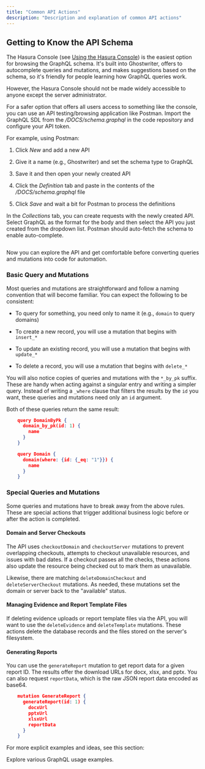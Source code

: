 ```yaml
---
title: "Common API Actions"
description: "Description and explanation of common API actions"
---
```


## Getting to Know the API Schema

The Hasura Console (see [Using the Hasura Console](/features/graphql-api/using-the-hasura-console)) is the easiest option for browsing the GraphQL schema. It's built into Ghostwriter, offers to autocomplete queries and mutations, and makes suggestions based on the schema, so it's friendly for people learning how GraphQL queries work.

However, the Hasura Console should not be made widely accessible to anyone except the server administrator.

For a safer option that offers all users access to something like the console, you can use an API testing/browsing application like Postman. Import the GraphQL SDL from the _/DOCS/schema.graphql_ in the code repository and configure your API token.

For example, using Postman:

1.  Click _New_ and add a new API

2.  Give it a name (e.g., Ghostwriter) and set the schema type to GraphQL

3.  Save it and then open your newly created API

4.  Click the _Definition_ tab and paste in the contents of the _/DOCS/schema.graphql_ file

5.  Click _Save_ and wait a bit for Postman to process the definitions


In the _Collections_ tab, you can create requests with the newly created API. Select GraphQL as the format for the body and then select the API you just created from the dropdown list. Postman should auto-fetch the schema to enable auto-complete.


<Frame>
  <img src="/images/features/image-61.png" alt=""/>
</Frame>

Now you can explore the API and get comfortable before converting queries and mutations into code for automation.

### Basic Query and Mutations

Most queries and mutations are straightforward and follow a naming convention that will become familiar. You can expect the following to be consistent:

* To query for something, you need only to name it (e.g., `domain` to query domains)

* To create a new record, you will use a mutation that begins with `insert_*`

* To update an existing record, you will use a mutation that begins with `update_*`

* To delete a record, you will use a mutation that begins with `delete_*`


You will also notice copies of queries and mutations with the `*_by_pk` suffix. These are handy when acting against a singular entry and writing a simpler query. Instead of writing a `_where` clause that filters the results by the `id` you want, these queries and mutations need only an `id` argument.

Both of these queries return the same result:


```json
    query DomainByPk {
      domain_by_pk(id: 1) {
        name
      }
    }

    query Domain {
      domain(where: {id: {_eq: "1"}}) {
        name
      }
    }
```
### Special Queries and Mutations

Some queries and mutations have to break away from the above rules. These are special actions that trigger additional business logic before or after the action is completed.

#### Domain and Server Checkouts

The API uses `checkoutDomain` and `checkoutServer` mutations to prevent overlapping checkouts, attempts to checkout unavailable resources, and issues with bad dates. If a checkout passes all the checks, these actions also update the resource being checked out to mark them as unavailable.

Likewise, there are matching `deleteDomainCheckout` and `deleteServerCheckout` mutations. As needed, these mutations set the domain or server back to the "available" status.

#### Managing Evidence and Report Template Files

If deleting evidence uploads or report template files via the API, you will want to use the `deleteEvidence` and `deleteTemplate` mutations. These actions delete the database records and the files stored on the server's filesystem.

#### Generating Reports

You can use the `generateReport` mutation to get report data for a given report ID. The results offer the download URLs for docx, xlsx, and pptx. You can also request `reportData`, which is the raw JSON report data encoded as base64.

```json
    mutation GenerateReport {
      generateReport(id: 1) {
        docxUrl
        pptxUrl
        xlsxUrl
        reportData
      }
    }
```
For more explicit examples and ideas, see this section:

<CardGroup cols={1}>
  <Card
    title="GraphQL Usage Examples"
    icon="magnifying-glass"
    iconType="solid"
    href="/features/graphql-api/graphql-usage-examples"
  >
    Explore various GraphQL usage examples.
  </Card>
</CardGroup>

